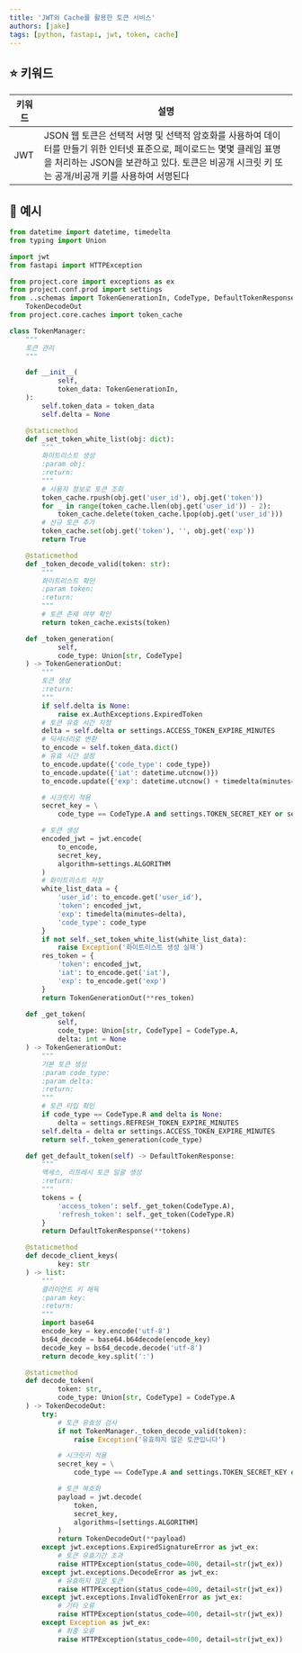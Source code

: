 ```yaml
---
title: 'JWT와 Cache를 활용한 토큰 서비스'
authors: [jake]
tags: [python, fastapi, jwt, token, cache]
---
```


## ⭐ 키워드

| 키워드 | 설명 |
| --- | --- |
| JWT | JSON 웹 토큰은 선택적 서명 및 선택적 암호화를 사용하여 데이터를 만들기 위한 인터넷 표준으로, 페이로드는 몇몇 클레임 표명을 처리하는 JSON을 보관하고 있다. 토큰은 비공개 시크릿 키 또는 공개/비공개 키를 사용하여 서명된다 |

## 🐥 예시

```python
from datetime import datetime, timedelta
from typing import Union

import jwt
from fastapi import HTTPException

from project.core import exceptions as ex
from project.conf.prod import settings
from ..schemas import TokenGenerationIn, CodeType, DefaultTokenResponse, TokenGenerationOut, \
    TokenDecodeOut
from project.core.caches import token_cache

class TokenManager:
    """
    토큰 관리
    """

    def __init__(
            self,
            token_data: TokenGenerationIn,
    ):
        self.token_data = token_data
        self.delta = None

    @staticmethod
    def _set_token_white_list(obj: dict):
        """
        화이트리스트 생성
        :param obj:
        :return:
        """
        # 사용자 정보로 토큰 조회
        token_cache.rpush(obj.get('user_id'), obj.get('token'))
        for _ in range(token_cache.llen(obj.get('user_id')) - 2):
            token_cache.delete(token_cache.lpop(obj.get('user_id')))
        # 신규 토큰 추가
        token_cache.set(obj.get('token'), '', obj.get('exp'))
        return True

    @staticmethod
    def _token_decode_valid(token: str):
        """
        화이트리스트 확인
        :param token:
        :return:
        """
        # 토큰 존재 여부 확인
        return token_cache.exists(token)

    def _token_generation(
            self,
            code_type: Union[str, CodeType]
    ) -> TokenGenerationOut:
        """
        토큰 생성
        :return:
        """
        if self.delta is None:
            raise ex.AuthExceptions.ExpiredToken
        # 토큰 유효 시간 지정
        delta = self.delta or settings.ACCESS_TOKEN_EXPIRE_MINUTES
        # 딕셔너리로 변환
        to_encode = self.token_data.dict()
        # 유효 시간 설정
        to_encode.update({'code_type': code_type})
        to_encode.update({'iat': datetime.utcnow()})
        to_encode.update({'exp': datetime.utcnow() + timedelta(minutes=delta)})

        # 시크릿키 적용
        secret_key = \
            code_type == CodeType.A and settings.TOKEN_SECRET_KEY or settings.REFRESH_TOKEN_SECRET_KEY

        # 토큰 생성
        encoded_jwt = jwt.encode(
            to_encode,
            secret_key,
            algorithm=settings.ALGORITHM
        )
        # 화이트리스트 저장
        white_list_data = {
            'user_id': to_encode.get('user_id'),
            'token': encoded_jwt,
            'exp': timedelta(minutes=delta),
            'code_type': code_type
        }
        if not self._set_token_white_list(white_list_data):
            raise Exception('화이트리스트 생성 실패')
        res_token = {
            'token': encoded_jwt,
            'iat': to_encode.get('iat'),
            'exp': to_encode.get('exp')
        }
        return TokenGenerationOut(**res_token)

    def _get_token(
            self,
            code_type: Union[str, CodeType] = CodeType.A,
            delta: int = None
    ) -> TokenGenerationOut:
        """
        기본 토큰 생성
        :param code_type:
        :param delta:
        :return:
        """
        # 토큰 타입 확인
        if code_type == CodeType.R and delta is None:
            delta = settings.REFRESH_TOKEN_EXPIRE_MINUTES
        self.delta = delta or settings.ACCESS_TOKEN_EXPIRE_MINUTES
        return self._token_generation(code_type)

    def get_default_token(self) -> DefaultTokenResponse:
        """
        액세스, 리프레시 토큰 일괄 생성
        :return:
        """
        tokens = {
            'access_token': self._get_token(CodeType.A),
            'refresh_token': self._get_token(CodeType.R)
        }
        return DefaultTokenResponse(**tokens)

    @staticmethod
    def decode_client_keys(
            key: str
    ) -> list:
        """
        클라이언트 키 해독
        :param key:
        :return:
        """
        import base64
        encode_key = key.encode('utf-8')
        bs64_decode = base64.b64decode(encode_key)
        decode_key = bs64_decode.decode('utf-8')
        return decode_key.split(':')

    @staticmethod
    def decode_token(
            token: str,
            code_type: Union[str, CodeType] = CodeType.A
    ) -> TokenDecodeOut:
        try:
            # 토큰 유효성 검사
            if not TokenManager._token_decode_valid(token):
                raise Exception('유효하지 않은 토큰입니다')

            # 시크릿키 적용
            secret_key = \
                code_type == CodeType.A and settings.TOKEN_SECRET_KEY or settings.REFRESH_TOKEN_SECRET_KEY

            # 토큰 복호화
            payload = jwt.decode(
                token,
                secret_key,
                algorithms=[settings.ALGORITHM]
            )
            return TokenDecodeOut(**payload)
        except jwt.exceptions.ExpiredSignatureError as jwt_ex:
            # 토큰 유효기간 초과
            raise HTTPException(status_code=400, detail=str(jwt_ex))
        except jwt.exceptions.DecodeError as jwt_ex:
            # 유효하지 않은 토큰
            raise HTTPException(status_code=400, detail=str(jwt_ex))
        except jwt.exceptions.InvalidTokenError as jwt_ex:
            # 기타 오류
            raise HTTPException(status_code=400, detail=str(jwt_ex))
        except Exception as jwt_ex:
            # 최종 오류
            raise HTTPException(status_code=400, detail=str(jwt_ex))
```